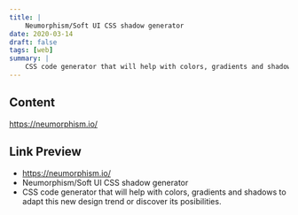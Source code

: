 ```yaml
---
title: |
    Neumorphism/Soft UI CSS shadow generator
date: 2020-03-14
draft: false
tags: [web]
summary: |
    CSS code generator that will help with colors, gradients and shadows to adapt this new design trend or discover its posibilities.
---
```


## Content

https://neumorphism.io/

## Link Preview

- https://neumorphism.io/
- Neumorphism/Soft UI CSS shadow generator
- CSS code generator that will help with colors, gradients and shadows to adapt this new design trend or discover its posibilities.
